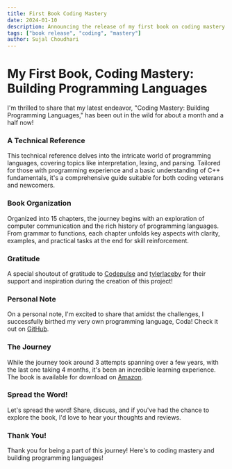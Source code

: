 ```yaml
---
title: First Book Coding Mastery
date: 2024-01-10
description: Announcing the release of my first book on coding mastery.
tags: ["book release", "coding", "mastery"]
author: Sujal Choudhari
---
```


# My First Book, Coding Mastery: Building Programming Languages

I'm thrilled to share that my latest endeavor, "Coding Mastery: Building Programming Languages," has been out in the wild for about a month and a half now!

### A Technical Reference

This technical reference delves into the intricate world of programming languages, covering topics like interpretation, lexing, and parsing. Tailored for those with programming experience and a basic understanding of C++ fundamentals, it's a comprehensive guide suitable for both coding veterans and newcomers.

### Book Organization

Organized into 15 chapters, the journey begins with an exploration of computer communication and the rich history of programming languages. From grammar to functions, each chapter unfolds key aspects with clarity, examples, and practical tasks at the end for skill reinforcement.

### Gratitude

A special shoutout of gratitude to [Codepulse](https://lnkd.in/gCbeHcnT) and [tylerlaceby](https://lnkd.in/g6-rgq5J) for their support and inspiration during the creation of this project!

### Personal Note

On a personal note, I'm excited to share that amidst the challenges, I successfully birthed my very own programming language, Coda! Check it out on [GitHub](https://lnkd.in/gyaU73mT).

### The Journey

While the journey took around 3 attempts spanning over a few years, with the last one taking 4 months, it's been an incredible learning experience. The book is available for download on [Amazon](https://a.co/d/1fkELt0).

### Spread the Word!

Let's spread the word! Share, discuss, and if you've had the chance to explore the book, I'd love to hear your thoughts and reviews.

### Thank You!

Thank you for being a part of this journey! Here's to coding mastery and building programming languages!
